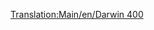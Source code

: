 [[Translation:Main/en/Darwin 400]]{{Template:Navbox Légi járművek/Hu}}
{{Template:Repülőgépek/Hu
|Name=Darwin 400
|Image=[[File:en/Boeing757.png|Darwin 400]]
|Cost=36.919 (73,828)
|Speed=947 km/h (592 MPH)
|Annual=5.906 (11,812)
|Designed=1982
|Lifespan=25
|Capacity=200 utas és 25 csomag levél
|Description=Bevált sugárhajtású repülőgép, inkább a nagyobb repülőtereken használatos.
|Real-life=[http://hu.wikipedia.org/wiki/Boeing_757 Boeing 757]
}}